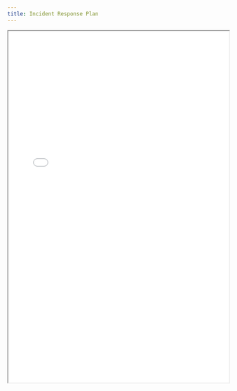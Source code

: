 ```yaml
---
title: Incident Response Plan
---
```


<iframe
  src="/files/compliance/policies/Incident_Response_Plan.pdf"
  width="100%"
  height="800px"
  style={{ border: '1px solid #ccc', borderRadius: '8px' }}
  title="Incident Response Plan"
/>